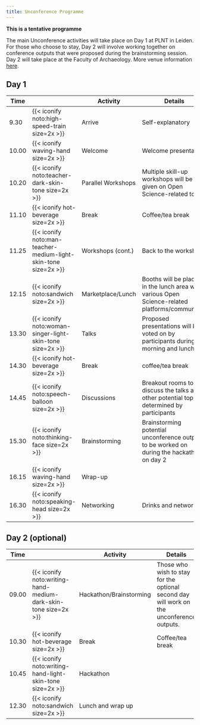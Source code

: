 ```yaml
---
title: Unconference Programme
---
```


**This is a tentative programme**

The main Unconference activities will take place on Day 1 at PLNT in Leiden.
For those who choose to stay, Day 2 will involve working together on conference outputs
that were proposed during the brainstorming session. Day 2 will take place at the
Faculty of Archaeology. More venue information [here](venue.qmd).

::: {.panel-tabset}
## Day 1

| Time |   | Activity | Details | Room |
|------|---|-------|---------|------|
| 9.30 | {{< iconify noto:high-speed-train size=2x >}} | Arrive  | Self-explanatory | Spotlight |
| 10.00 | {{< iconify waving-hand size=2x >}} | Welcome | Welcome presentation | Spotlight |
| 10.20 | {{< iconify noto:teacher-dark-skin-tone size=2x >}} | Parallel Workshops | Multiple skill-up workshops will be given on Open Science-related topics | Spotlight <br> Concept corner <br> Whiteboard |
| 11.10 | {{< iconify hot-beverage size=2x >}} | Break | Coffee/tea break | Spotlight |
| 11.25 | {{< iconify noto:man-teacher-medium-light-skin-tone size=2x >}} | Workshops (cont.) | Back to the workshops | Spotlight <br> Concept corner <br> Whiteboard |
| 12.15 | {{< iconify noto:sandwich size=2x >}} | Marketplace/Lunch | Booths will be placed in the lunch area with various Open Science-related platforms/communities | Brainstorm |
| 13.30 | {{< iconify noto:woman-singer-light-skin-tone size=2x >}} | Talks | Proposed presentations will be voted on by participants during the morning and lunch. | Spotlight |
| 14.30 | {{< iconify hot-beverage size=2x >}} | Break | coffee/tea break | Spotlight |
| 14.45 | {{< iconify noto:speech-balloon size=2x >}} | Discussions | Breakout rooms to discuss the talks and other potential topics determined by participants | Spotlight <br> Concept corner <br> Whiteboard <br> Brainstorm |
| 15.30 | {{< iconify noto:thinking-face size=2x >}} | Brainstorming | Brainstorming potential unconference outputs to be worked on during the hackathon on day 2 | Brainstorm |
| 16.15 | {{< iconify waving-hand size=2x >}} | Wrap-up | | Brainstorm |
| 16.30 | {{< iconify noto:speaking-head size=2x >}} | Networking | Drinks and networking | Brainstorm |

## Day 2 (optional)

| Time |   | Activity | Details | Room |
|------|---|----------|---------|------|
| 09.00 | {{< iconify noto:writing-hand-medium-dark-skin-tone size=2x >}} | Hackathon/Brainstorming | Those who wish to stay for the optional second day will work on the unconference outputs. | F1.03 |
| 10.30 | {{< iconify hot-beverage size=2x >}} | Break | Coffee/tea break | F1.03 |
| 10.45 | {{< iconify noto:writing-hand-light-skin-tone size=2x >}} | Hackathon | | F1.03 |
| 12.30 | {{< iconify noto:sandwich size=2x >}} | Lunch and wrap up | | F1.03 |

:::
